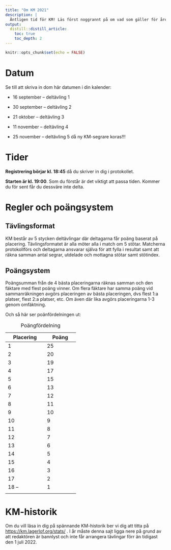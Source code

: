 ```yaml
---
title: "Om KM 2021"
description: |
  Äntligen tid för KM! Läs först noggrannt på om vad som gäller för året stora FFF-händelse. OBS! Registrering börjar kl. 18:45 och start kl. 19:00. Se också till att ha minst en extravärja.
output:
  distill::distill_article:
    toc: true
    toc_depth: 2
---
```


```r
knitr::opts_chunk$set(echo = FALSE)
```

# Datum

Se till att skriva in dom här datumen i din kalender:

-   16 september -- deltävling 1

-   30 september -- deltävling 2

-   21 oktober -- deltävling 3

-   11 november -- deltävling 4

-   25 november -- deltävling 5 då ny KM-segrare koras!!!

# Tider

**Registrering börjar kl. 18:45** då du skriver in dig i protokollet.

**Starten är kl. 19:00**. Som du förstår är det viktigt att passa tiden. Kommer du för sent får du dessväre inte delta.

# Regler och poängsystem

## Tävlingsformat

KM består av 5 stycken deltävlingar där deltagarna får poäng baserat på placering. Tävlingsformatet är alla möter alla i match om 5 stötar. Matcherna protokollförs och deltagarna ansvarar själva för att fylla i resultat samt att räkna samman antal segrar, utdelade och mottagna stötar samt stötindex.

## Poängsystem

Poängsumman från de 4 bästa placeringarna räknas samman och den fäktare med flest poäng vinner. Om flera fäktare har samma poäng vid sammanräkningen avgörs placeringen av bästa placeringen, dvs flest 1:a platser, flest 2:a platser, etc. Om även där lika avgörs placeringarna 1-3 genom omfäktning.

Och så här ser poänfördelningen ut:

+---------------+---------------+
| Placering     | Poäng         |
+===============+===============+
| 1             | 25            |
+---------------+---------------+
| 2             | 20            |
+---------------+---------------+
| 3             | 19            |
+---------------+---------------+
| 4             | 17            |
+---------------+---------------+
| 5             | 15            |
+---------------+---------------+
| 6             | 13            |
+---------------+---------------+
| 7             | 12            |
+---------------+---------------+
| 8             | 11            |
+---------------+---------------+
| 9             | 10            |
+---------------+---------------+
| 10            | 9             |
+---------------+---------------+
| 11            | 8             |
+---------------+---------------+
| 12            | 7             |
+---------------+---------------+
| 13            | 6             |
+---------------+---------------+
| 14            | 5             |
+---------------+---------------+
| 15            | 4             |
+---------------+---------------+
| 16            | 3             |
+---------------+---------------+
| 17            | 2             |
+---------------+---------------+
| 18 --         | 1             |
+---------------+---------------+
|               |               |
+---------------+---------------+

: Poängfördelning

# KM-historik

Om du vill läsa in dig på spännande KM-historik ber vi dig att titta på <https://km.lagerlof.org/stats/> . I år måste denna sajt ligga nere på grund av att redaktören är bannlyst och inte får arrangera tävlingar förr än tidigast den 1 juli 2022.
